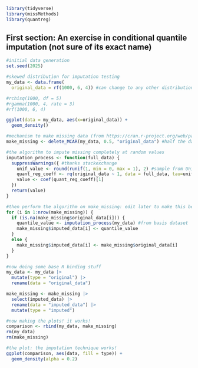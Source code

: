 ```r
library(tidyverse)
library(missMethods)
library(quantreg)
```

## First section: An exercise in conditional quantile imputation (not sure of its exact name)

```r
#initial data generation
set.seed(2025)

#skewed distribution for imputation testing
my_data <- data.frame(
  original_data = rf(1000, 6, 4)) #can change to any other distribution: try F and gamma?

#rchisq(1000, df = 5)
#rgamma(1000, 4, rate = 3)
#rf(1000, 6, 4)

ggplot(data = my_data, aes(x=original_data)) +
  geom_density()
```

```r
#mechanism to make missing data (from https://cran.r-project.org/web/packages/missMethods/vignettes/Generating-missing-values.html)
make_missing <- delete_MCAR(my_data, 0.5, "original_data") #half the data is gone now
```

```r
#the algorithm to impute missing completely at random values
imputation_process <- function(full_data) {
  suppressWarnings({ #thanks stackexchange
    unif_value <- round(runif(1, min = 0, max = 1), 2) #sample from Unif(0,1) and round to hundredths
    quant_reg_coeff <- rq(original_data ~ 1, data = full_data, tau=unif_value) #why is this 1?
    value <- coef(quant_reg_coeff)[1]
  })
  return(value)
}
```

```r
#then perform the algorithm on make_missing: edit later to make this better in R... purrr?
for (i in 1:nrow(make_missing)) {
  if (is.na(make_missing$original_data[i])) {
    quantile_value <- imputation_process(my_data) #from basis dataset
    make_missing$imputed_data[i] <- quantile_value
  }
  else {
    make_missing$imputed_data[i] <- make_missing$original_data[i]
  }
}
```

```r
#now doing some base R binding stuff
my_data <- my_data |>
  mutate(type = "original") |>
  rename(data = "original_data")

make_missing <- make_missing |>
  select(imputed_data) |>
  rename(data = "imputed_data") |>
  mutate(type = "imputed")

#now making the plots! it works!
comparison <- rbind(my_data, make_missing)
rm(my_data)
rm(make_missing)

#the plot: the imputation technique works!
ggplot(comparison, aes(data, fill = type)) + 
  geom_density(alpha = 0.2)
```

